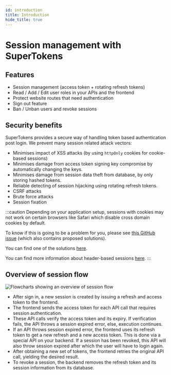 ```yaml
---
id: introduction
title: Introduction
hide_title: true
---
```


# Session management with SuperTokens

## Features

- Session management (access token + rotating refresh tokens) <br/>
- Read / Add / Edit user roles in your APIs and the frontend <br/>
- Protect website routes that need authentication <br/>
- Sign out feature <br/>
- Ban / Unban users and revoke sessions <br/>

## Security benefits

SuperTokens provides a secure way of handling token based authentication post login. We prevent many session related attack vectors:

- Minimises impact of XSS attacks (by using `httpOnly` cookies for cookie-based sessions)
- Minimises damage from access token signing key compromise by automatically changing the keys.
- Minimises damage from session data theft from database, by only storing hashed tokens.
- Reliable detecting of session hijacking using rotating refresh tokens.
- CSRF attacks
- Brute force attacks
- Session fixation

:::caution
Depending on your application setup, sessions with cookies may not work on certain browsers like Safari which disable cross domain cookies by default.

To know if this is going to be a problem for you, please see [this GitHub issue](https://github.com/supertokens/supertokens-core/issues/280) (which also contains proposed solutions).

You can find one of the solutions [here](./advanced-customizations/examples/localstorage/about).

You can find more information about header-based sessions [here](./common-customizations/sessions/token-transfer-method).
:::

## Overview of session flow

<img alt="Flowcharts showing an overview of session flow" src="/img/session_flow.png" />

- After sign in, a new session is created by issuing a refresh and access token to the frontend.
- The frontend sends the access token for each API call that requires session authentication.
- These API calls verify the access token and its expiry. If verification fails, the API throws a session expired error, else, execution continues.
- If an API throws session expired error, the frontend uses its refresh token to get a new refresh and a new access token. This is done via a special API on your backend. If a session has been revoked, this API will also throw session expired after which the user will have to login again.
- After obtaining a new set of tokens, the frontend retries the original API call, yielding the desired result.
- To revoke a session, the backend removes the refresh token and its session information from its database.